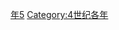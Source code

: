 {{Catnav|頁面分類|历史|歷史時代|年|4世纪各年}}

{{catmore}}
{{Commons category|395}}

[[Category:390年代|年5]]
[[Category:4世纪各年|Category:4世纪各年]]